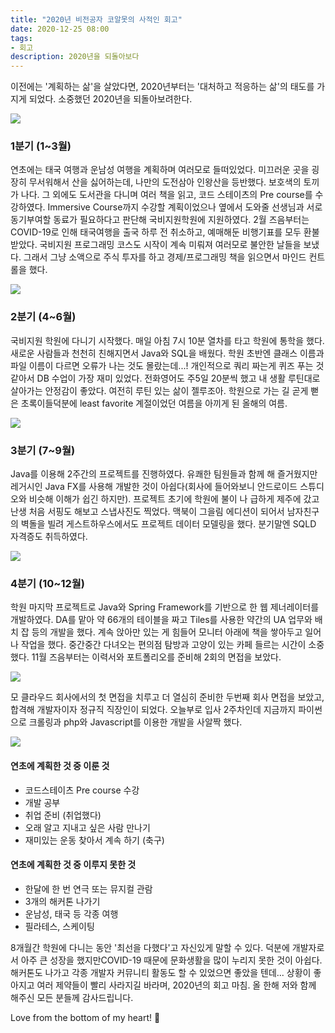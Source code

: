 ```yaml
---
title: "2020년 비전공자 코알못의 사적인 회고"
date: 2020-12-25 08:00
tags:
- 회고
description: 2020년을 되돌아보다
---
```


이전에는 '계획하는 삶'을 살았다면, 2020년부터는 '대처하고 적응하는 삶'의 태도를 가지게 되었다. 소중했던 2020년을 되돌아보려한다.

![](/images/blog/192021/01.jpeg)

### 1분기 (1~3월)
연초에는 태국 여행과 운남성 여행을 계획하며 여러모로 들떠있었다. 미끄러운 곳을 굉장히 무서워해서 산을 싫어하는데, 나만의 도전삼아 인왕산을 등반했다. 보호색의 토끼가 나다. 그 외에도 도서관을 다니며 여러 책을 읽고, 코드 스테이츠의 Pre course를 수강하였다. Immersive Course까지 수강할 계획이었으나 옆에서 도와줄 선생님과 서로 동기부여할 동료가 필요하다고 판단해 국비지원학원에 지원하였다.
2월 즈음부터는 COVID-19로 인해 태국여행을 출국 하루 전 취소하고, 예매해둔 비행기표를 모두 환불 받았다. 국비지원 프로그래밍 코스도 시작이 계속 미뤄져 여러모로 불안한 날들을 보냈다. 그래서 그냥 소액으로 주식 투자를 하고 경제/프로그래밍 책을 읽으면서 마인드 컨트롤을 했다.

![](/images/blog/192021/02.jpeg)

### 2분기 (4~6월)
국비지원 학원에 다니기 시작했다. 매일 아침 7시 10분 열차를 타고 학원에 통학을 했다. 새로운 사람들과 천천히 친해지면서 Java와 SQL을 배웠다. 학원 초반엔 클래스 이름과 파일 이름이 다르면 오류가 나는 것도 몰랐는데...! 개인적으로 쿼리 짜는게 퀴즈 푸는 것 같아서 DB 수업이 가장 재미 있었다. 전화영어도 주5일 20분씩 했고 내 생활 루틴대로 살아가는 안정감이 좋았다. 여전히 루틴 있는 삶이 젤루조아. 학원으로 가는 길 곧게 뻗은 초록이들덕분에 least favorite 계절이었던 여름을 아끼게 된 올해의 여름.

![](/images/blog/192021/03.jpeg)

### 3분기 (7~9월)
Java를 이용해 2주간의 프로젝트를 진행하였다. 유쾌한 팀원들과 함께 해 즐거웠지만 레거시인 Java FX를 사용해 개발한 것이 아쉽다(회사에 들어와보니 안드로이드 스튜디오와 비슷해 이해가 쉽긴 하지만). 프로젝트 초기에 학원에 불이 나 급하게 제주에 갔고 난생 처음 서핑도 해보고 스냅사진도 찍었다. 맥북이 그을림 에디션이 되어서 남자친구의 벽돌을 빌려 게스트하우스에서도 프로젝트 데이터 모델링을 했다. 분기말엔 SQLD 자격증도 취득하였다.

![](/images/blog/192021/04.jpeg)

### 4분기 (10~12월)
학원 마지막 프로젝트로 Java와 Spring Framework를 기반으로 한 웹 제너레이터를 개발하였다. DA를 맡아 약 66개의 테이블을 짜고 Tiles를 사용한 약간의 UA 업무와 배치 잡 등의 개발을 했다. 계속 앉아만 있는 게 힘들어 모니터 아래에 책을 쌓아두고 일어나 작업을 했다. 중간중간 다녀오는 편의점 탐방과 고양이 있는 카페 들르는 시간이 소중했다. 11월 즈음부터는 이력서와 포트폴리오를 준비해 2회의 면접을 보았다.

![](/images/blog/192021/05.png)

모 클라우드 회사에서의 첫 면접을 치루고 더 열심히 준비한 두번째 회사 면접을 보았고, 합격해 개발자이자 정규직 직장인이 되었다. 오늘부로 입사 2주차인데 지금까지 파이썬으로 크롤링과 php와 Javascript를 이용한 개발을 사알짝 했다.

![](/images/blog/192021/06.png)


#### 연초에 계획한 것 중 이룬 것
- 코드스테이츠 Pre course 수강
- 개발 공부
- 취업 준비 (취업했다)
- 오래 알고 지내고 싶은 사람 만나기
- 재미있는 운동 찾아서 계속 하기 (축구)

#### 연초에 계획한 것 중 이루지 못한 것
- 한달에 한 번 연극 또는 뮤지컬 관람
- 3개의 해커톤 나가기
- 운남성, 태국 등 각종 여행
- 필라테스, 스케이팅


8개월간 학원에 다니는 동안 '최선을 다했다'고 자신있게 말할 수 있다. 덕분에 개발자로서 아주 큰 성장을 했지만COVID-19 때문에 문화생활을 많이 누리지 못한 것이 아쉽다. 해커톤도 나가고 각종 개발자 커뮤니티 활동도 할 수 있었으면 좋았을 텐데... 상황이 좋아지고 여러 제약들이 빨리 사라지길 바라며, 2020년의 회고 마침.
올 한해 저와 함께 해주신 모든 분들께 감사드립니다.

Love from the bottom of my heart! 💙 
